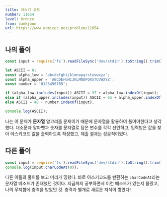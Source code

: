 ```yaml
---
title: 아스키 코드
number: 11654
level: bronze
from: baekjoon
url: https://www.acmicpc.net/problem/11654
---
```


## 나의 풀이

```js
const input = require('fs').readFileSync('dev/stdin').toString().trim();

let ASCII = 0;
const alpha_low = 'abcdefghijklmnopqrstuvwxyz';
const alpha_upper = 'ABCDEFGHIJKLMNOPQRSTUVWXYZ';
const number = '0123456789';

if (alpha_low.includes(input)) ASCII = 97 + alpha_low.indexOf(input);
else if (alpha_upper.includes(input)) ASCII = 65 + alpha_upper.indexOf(input);
else ASCII = 48 + number.indexOf(input);

console.log(ASCII);
```

나는 이 문제가 **문자열** 알고리즘 문제이기 때문에 문자열을 활용하여 풀어야한다고 생각했다. 대소문자 알파벳과 숫자를 문자열로 담은 변수를 각각 선언하고, 입력받은 값을 찾아 아스키코드 값을 출력하도록 작성했고, 제출 결과는 성공적이었다.

## 다른 풀이

```js
const input = require('fs').readFileSync('dev/stdin').toString().trim();
console.log(input.charCodeAt(0));
```

다른 이들의 풀이를 보고 머리가 띵했다. 바로 아스키코드를 반환하는 `charCodeAt`라는 문자열 메소드가 존재했던 것이다. 지금까지 공부하면서 이런 메소드가 있는지 몰랐고, 나의 무지함에 충격을 받았던 것. 충격과 별개로 새로운 지식이 쌓였다!
